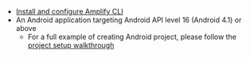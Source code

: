 * [Install and configure Amplify CLI](https://docs.amplify.aws/cli/start/install)
* An Android application targeting Android API level 16 (Android 4.1) or above
    * For a full example of creating Android project, please follow the [project setup walkthrough](/[platform]/start/project-setup/create-application/)
